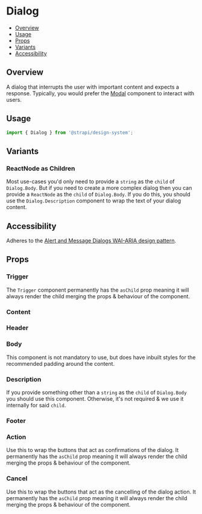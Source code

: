 

<Meta of={DialogStories} />

# Dialog

- [Overview](#overview)
- [Usage](#usage)
- [Props](#props)
- [Variants](#variants)
- [Accessibility](#accessibility)

## Overview

A dialog that interrupts the user with important content and expects a response. Typically, you would prefer the
[Modal](../?path=/docs/components-modal--docs) component to interact with users.

<ViewSource path="components/Dialog" />

## Usage

```js
import { Dialog } from '@strapi/design-system';
```

## Variants

### ReactNode as Children

Most use-cases you'd only need to provide a `string` as the `child` of `Dialog.Body`. But if you need to create a more
complex dialog then you can provide a `ReactNode` as the `child` of `Dialog.Body`. If you do this, you should use the
`Dialog.Description` component to wrap the text of your dialog content.

<Canvas of={DialogStories.Children} />

## Accessibility

Adheres to the
[Alert and Message Dialogs WAI-ARIA design pattern](https://www.w3.org/WAI/ARIA/apg/patterns/alertdialog).

## Props

### Trigger

The `Trigger` component permanently has the `asChild` prop meaning it will always render the child merging the props &
behaviour of the component.

### Content

### Header

### Body

This component is not mandatory to use, but does have inbuilt styles for the recommended padding around the content.

### Description

If you provide something other than a `string` as the `child` of `Dialog.Body` you should use this component. Otherwise,
it's not required & we use it internally for said `child`.

### Footer

### Action

Use this to wrap the buttons that act as confirmations of the dialog. It permanently has the `asChild` prop meaning it
will always render the child merging the props & behaviour of the component.

### Cancel

Use this to wrap the buttons that act as the cancelling of the dialog action. It permanently has the `asChild` prop
meaning it will always render the child merging the props & behaviour of the component.
